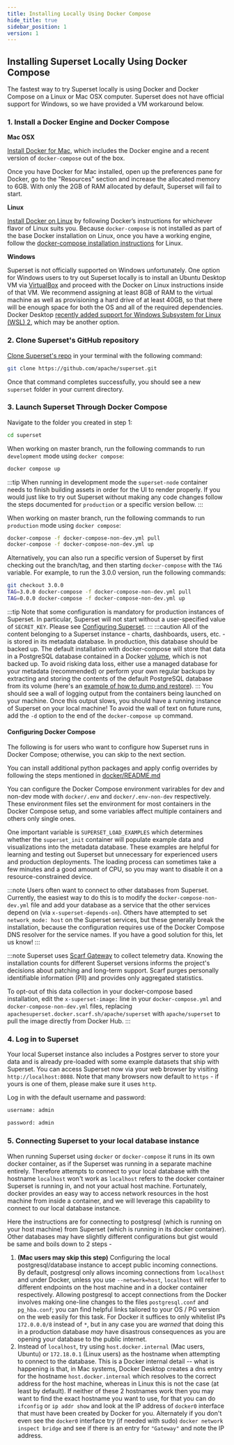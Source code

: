 ```yaml
---
title: Installing Locally Using Docker Compose
hide_title: true
sidebar_position: 1
version: 1
---
```


## Installing Superset Locally Using Docker Compose

The fastest way to try Superset locally is using Docker and Docker Compose on a Linux or Mac OSX
computer. Superset does not have official support for Windows, so we have provided a VM workaround
below.

### 1. Install a Docker Engine and Docker Compose

**Mac OSX**

[Install Docker for Mac](https://docs.docker.com/docker-for-mac/install/), which includes the Docker
engine and a recent version of `docker-compose` out of the box.

Once you have Docker for Mac installed, open up the preferences pane for Docker, go to the
"Resources" section and increase the allocated memory to 6GB. With only the 2GB of RAM allocated by
default, Superset will fail to start.

**Linux**

[Install Docker on Linux](https://docs.docker.com/engine/install/) by following Docker’s
instructions for whichever flavor of Linux suits you. Because `docker-compose` is not installed as
part of the base Docker installation on Linux, once you have a working engine, follow the
[docker-compose installation instructions](https://docs.docker.com/compose/install/) for Linux.

**Windows**

Superset is not officially supported on Windows unfortunately. One option for Windows users to
try out Superset locally is to install an Ubuntu Desktop VM via
[VirtualBox](https://www.virtualbox.org/) and proceed with the Docker on Linux instructions inside
of that VM. We recommend assigning at least 8GB of RAM to the virtual machine as well as
provisioning a hard drive of at least 40GB, so that there will be enough space for both the OS and
all of the required dependencies. Docker Desktop [recently added support for Windows Subsystem for Linux (WSL) 2](https://docs.docker.com/docker-for-windows/wsl/), which may be another option.

### 2. Clone Superset's GitHub repository

[Clone Superset's repo](https://github.com/apache/superset) in your terminal with the
following command:

```bash
git clone https://github.com/apache/superset.git
```

Once that command completes successfully, you should see a new `superset` folder in your
current directory.

### 3. Launch Superset Through Docker Compose

Navigate to the folder you created in step 1:

```bash
cd superset
```

When working on master branch, run the following commands to run `development` mode using `docker compose`:
```bash
docker compose up
```
:::tip
When running in development mode the `superset-node` container needs to finish building assets in order for the UI to render properly. If you would just like to try out Superset without making any code changes follow the steps documented for `production` or a specific version bellow.
:::

When working on master branch, run the following commands to run `production` mode using `docker compose`:

```bash
docker-compose -f docker-compose-non-dev.yml pull
docker-compose -f docker-compose-non-dev.yml up
```

Alternatively, you can also run a specific version of Superset by first checking out
the branch/tag, and then starting `docker-compose` with the `TAG` variable.
For example, to run the 3.0.0 version, run the following commands:

```bash
git checkout 3.0.0
TAG=3.0.0 docker-compose -f docker-compose-non-dev.yml pull
TAG=0.0.0 docker-compose -f docker-compose-non-dev.yml up
```

:::tip
Note that some configuration is mandatory for production instances of Superset. In particular, Superset will not start without a user-specified value of `SECRET_KEY`.  Please see [Configuring Superset](https://superset.apache.org/docs/installation/configuring-superset/).
:::
:::caution
All of the content belonging to a Superset instance - charts, dashboards, users, etc. - is stored in its metadata database. In production, this database should be backed up.
The default installation with docker-compose will store that data in a PostgreSQL database contained in a Docker [volume](https://docs.docker.com/storage/volumes/),
which is not backed up.  To avoid risking data loss, either use a managed database for your metadata (recommended) or perform your own regular backups by extracting
and storing the contents of the default PostgreSQL database from its volume (here's an
[example of how to dump and restore](https://stackoverflow.com/questions/24718706/backup-restore-a-dockerized-postgresql-database)).
:::
You should see a wall of logging output from the containers being launched on your machine. Once
this output slows, you should have a running instance of Superset on your local machine!  To
avoid the wall of text on future runs, add the `-d` option to the end of the `docker-compose up` command.

#### Configuring Docker Compose

The following is for users who want to configure how Superset runs in Docker Compose; otherwise, you can skip to the next section.

You can install additional python packages and apply config overrides by following the steps mentioned in [docker/README.md](https://github.com/apache/superset/tree/master/docker#configuration)

You can configure the Docker Compose environment varirables for dev and non-dev mode with `docker/.env` and `docker/.env-non-dev` respectively. These environment files set the environment for most containers in the Docker Compose setup, and some variables affect multiple containers and others only single ones.

One important variable is `SUPERSET_LOAD_EXAMPLES` which determines whether the `superset_init` container will populate example data and visualizations into the metadata database. These examples are helpful for learning and testing out Superset but unnecessary for experienced users and production deployments. The loading process can sometimes take a few minutes and a good amount of CPU, so you may want to disable it on a resource-constrained device.


:::note
Users often want to connect to other databases from Superset. Currently, the easiest way to do this is to modify the `docker-compose-non-dev.yml` file and add your database as a service that the other services depend on (via `x-superset-depends-on`). Others have attempted to set `network_mode: host` on the Superset services, but these generally break the installation, because the configuration requires use of the Docker Compose DNS resolver for the service names. If you have a good solution for this, let us know!
:::

:::note
Superset uses [Scarf Gateway](https://about.scarf.sh/scarf-gateway) to collect telemetry data. Knowing the installation counts for different Superset versions informs the project's decisions about patching and long-term support. Scarf purges personally identifiable information (PII) and provides only aggregated statistics.

To opt-out of this data collection in your docker-compose based installation, edit the `x-superset-image:` line in your `docker-compose.yml` and `docker-compose-non-dev.yml` files, replacing `apachesuperset.docker.scarf.sh/apache/superset` with `apache/superset` to pull the image directly from Docker Hub.
:::

### 4. Log in to Superset

Your local Superset instance also includes a Postgres server to store your data and is already
pre-loaded with some example datasets that ship with Superset. You can access Superset now via your
web browser by visiting `http://localhost:8088`. Note that many browsers now default to `https` - if
yours is one of them, please make sure it uses `http`.

Log in with the default username and password:

```bash
username: admin
```

```bash
password: admin
```

### 5. Connecting Superset to your local database instance

When running Superset using `docker` or `docker-compose` it runs in its own docker container, as if the Superset was running in a separate machine entirely. Therefore attempts to connect to your local database with the hostname `localhost` won't work as `localhost` refers to the docker container Superset is running in, and not your actual host machine. Fortunately, docker provides an easy way to access network resources in the host machine from inside a container, and we will leverage this capability to connect to our local database instance.

Here the instructions are for connecting to postgresql (which is running on your host machine) from Superset (which is running in its docker container). Other databases may have slightly different configurations but gist would be same and boils down to 2 steps -

1. **(Mac users may skip this step)** Configuring the local postgresql/database instance to accept public incoming connections. By default, postgresql only allows incoming connections from `localhost` and under Docker, unless you use `--network=host`, `localhost` will refer to different endpoints on the host machine and in a docker container respectively. Allowing postgresql to accept connections from the Docker involves making one-line changes to the files `postgresql.conf` and `pg_hba.conf`; you can find helpful links tailored to your OS / PG version on the web easily for this task. For Docker it suffices to only whitelist IPs `172.0.0.0/8` instead of `*`, but in any case you are _warned_ that doing this in a production database _may_ have disastrous consequences as you are opening your database to the public internet.
2. Instead of `localhost`, try using `host.docker.internal` (Mac users, Ubuntu) or `172.18.0.1` (Linux users) as the hostname when attempting to connect to the database. This is a Docker internal detail -- what is happening is that, in Mac systems, Docker Desktop creates a dns entry for the hostname `host.docker.internal` which resolves to the correct address for the host machine, whereas in Linux this is not the case (at least by default). If neither of these 2 hostnames work then you may want to find the exact hostname you want to use, for that you can do `ifconfig` or `ip addr show` and look at the IP address of `docker0` interface that must have been created by Docker for you. Alternately if you don't even see the `docker0` interface try (if needed with sudo) `docker network inspect bridge` and see if there is an entry for `"Gateway"` and note the IP address.
